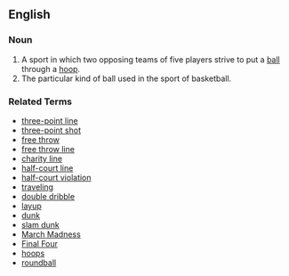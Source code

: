 ==English==

=== Noun ===

# A sport in which two opposing teams of five players strive to put a [[ball]] through a [[hoop]].
# The particular kind of ball used in the sport of basketball.

=== Related Terms ===

*[[three-point line]]
*[[three-point shot]]
*[[free throw]]
*[[free throw line]]
*[[charity line]]
*[[half-court line]]
*[[half-court violation]]
*[[traveling]]
*[[double dribble]]
*[[layup]]
*[[dunk]]
*[[slam dunk]]
*[[March Madness]]
*[[Final Four]]
*[[hoops]]
*[[roundball]]